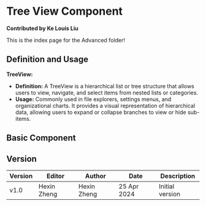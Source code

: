 
# Tree View Component

**Contributed by Ke Louis Liu**

This is the index page for the Advanced folder!

## Definition and Usage

**TreeView:**

-   **Definition:** A TreeView is a hierarchical list or tree structure that allows users to view, navigate, and select items from nested lists or categories.
-   **Usage:** Commonly used in file explorers, settings menus, and organizational charts. It provides a visual representation of hierarchical data, allowing users to expand or collapse branches to view or hide sub-items.

## Basic Component

<TreeView />


## Version

| Version | Editor | Author | Date        | Description     |
| ------- | ------ | ------ | ----------- | --------------- |
| v1.0    | Hexin Zheng | Hexin Zheng | 25 Apr 2024 | Initial version |
